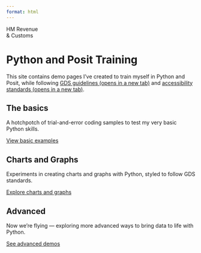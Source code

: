 ```yaml
---
format: html
---
```


<div class="gem-c-organisation-logo brand--hm-revenue-customs govuk-!-margin-bottom-6">
 <div class="gem-c-organisation-logo__container gem-c-organisation-logo__crest gem-c-organisation-logo__crest--hmrc brand__border-color">
  <span class="gem-c-organisation-logo__name">HM Revenue<br>&amp; Customs</span>
 </div>
</div>

<h1 class="govuk-heading-xl govuk-!-margin-top-6 govuk-!-margin-bottom-6">Python and Posit Training</h1>

<p class="govuk-body">This site contains demo pages I’ve created to train myself in Python and Posit, while following <a class="govuk-link" href="https://design-system.service.gov.uk/" target="_blank" rel="noopener noreferrer">GDS guidelines <span class="govuk-visually-hidden">(opens in a new tab)</span></a> and <a class="govuk-link" href="https://www.w3.org/TR/WCAG22/" target="_blank" rel="noopener noreferrer">accessibility standards <span class="govuk-visually-hidden">(opens in a new tab)</span></a>.
</p>

<div class="govuk-grid-row">
 <div class="govuk-grid-column-one-third-from-desktop govuk-!-margin-bottom-8">
  <h2 class="govuk-heading-l govuk-!-font-weight-bold">The basics</h2>
  <p class="govuk-body">A hotchpotch of trial-and-error coding samples to test my very basic Python skills.</p>
  <p class="govuk-body">
    <a href="the-basics.qmd" class="govuk-link govuk-!-font-weight-bold">View basic examples</a>
  </p>
 </div>

 <div class="govuk-grid-column-one-third-from-desktop govuk-!-margin-bottom-8">
  <h2 class="govuk-heading-l govuk-!-font-weight-bold">Charts and Graphs</h2>
  <p class="govuk-body">Experiments in creating charts and graphs with Python, styled to follow GDS standards.</p>
  <p class="govuk-body">
    <a href="charts-and-graphs.qmd" class="govuk-link govuk-!-font-weight-bold">Explore charts and graphs</a>
  </p>
 </div>

 <div class="govuk-grid-column-one-third-from-desktop govuk-!-margin-bottom-8">
  <h2 class="govuk-heading-l govuk-!-font-weight-bold">Advanced</h2>
  <p class="govuk-body">Now we’re flying — exploring more advanced ways to bring data to life with Python.</p>
  <p class="govuk-body">
    <a href="advanced.qmd" class="govuk-link govuk-!-font-weight-bold">See advanced demos</a>
  </p>
 </div>

</div>
